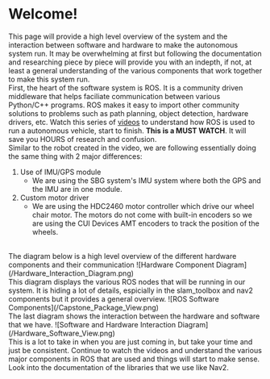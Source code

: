 
# Welcome!
This page will provide a high level overview of the system and the interaction between software and hardware to make the autonomous system run.
It may be overwhelming at first but following the documentation and researching piece by piece will provide you with an indepth, if not,
at least a general understanding of the various components that work together to make this system run. 
<br/>
First, the heart of the software system is ROS. It is a community driven middleware that helps faciliate communication between various Python/C++ 
programs. ROS makes it easy to import other community solutions to problems such as path planning, object detection, hardware drivers, etc. 
Watch this series of [videos](https://www.youtube.com/watch?v=OWeLUSzxMsw&list=PLunhqkrRNRhYAffV8JDiFOatQXuU-NnxT) 
to understand how ROS is used to run a autonomous vehicle, start to finish. 
**This is a MUST WATCH**. It will save you HOURS of research and confusion.
<br/>
Similar to the robot created in the video, we are following essentially doing the same thing with 2 major differences:
1. Use of IMU/GPS module 
    - We are using the SBG system's IMU system where both the GPS and the IMU are in one module. 
2. Custom motor driver
    - We are using the HDC2460 motor controller which drive our wheel chair motor. The motors do not come with built-in
    encoders so we are using the CUI Devices AMT encoders to track the position of the wheels.
<br/>
The diagram below is a high level overview of the different hardware components and their communication
![Hardware Component Diagram](/Hardware_Interaction_Diagram.png)

<br/>
This diagram displays the various ROS nodes that will be running in our system. It is hiding a lot of details, espicially in the slam_toolbox and nav2
components but it provides a general overview.
![ROS Software Components](/Capstone_Package_View.png)
<br/>
The last diagram shows the interaction between the hardware and software that we have.
![Software and Hardware Interaction Diagram](/Hardware_Software_View.png)

<br/>
This is a lot to take in when you are just coming in, but take your time and just be consistent. Continue to watch the videos and understand 
the various major components in ROS that are used and things will start to make sense. Look into the documentation of the libraries that we use 
like Nav2.
<br/>